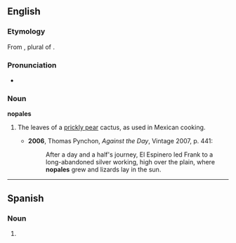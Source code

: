 ==English==

===Etymology===
From {{etyl|es}} {{term|nopales|lang=es}}, plural of {{term|nopal|lang=es}}.

===Pronunciation===
* {{a|UK}} {{IPA|/nəʊˈpɑːlɛz/}}

===Noun===
'''nopales''' {{p}}

# {{pluralia tantum}} The leaves of a [[prickly pear]] cactus, as used in Mexican cooking.
#* '''2006''', Thomas Pynchon, ''Against the Day'', Vintage 2007, p. 441:
#*: After a day and a half's journey, El Espinero led Frank to a long-abandoned silver working, high over the plain, where '''nopales''' grew and lizards lay in the sun.

----

==Spanish==

===Noun===
{{es-noun-pl|m}}

# {{plural of|[[nopal]]|lang=Spanish|nocat=true}}